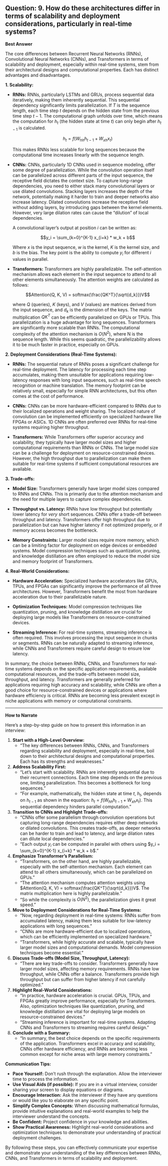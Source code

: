 ## Question: 9. How do these architectures differ in terms of scalability and deployment considerations, particularly in real-time systems?

**Best Answer**

The core differences between Recurrent Neural Networks (RNNs), Convolutional Neural Networks (CNNs), and Transformers in terms of scalability and deployment, especially within real-time systems, stem from their architectural designs and computational properties. Each has distinct advantages and disadvantages.

**1. Scalability:**

*   **RNNs:** RNNs, particularly LSTMs and GRUs, process sequential data iteratively, making them inherently sequential. This sequential dependency significantly limits parallelization. If $T$ is the sequence length, each time step $t$ depends on the hidden state from the previous time step $t-1$. The computational graph unfolds over time, which means the computation for $h_t$ (the hidden state at time $t$) can only begin after $h_{t-1}$ is calculated.

    $$h_t = f(W_{hh}h_{t-1} + W_{xh}x_t)$$

    This makes RNNs less scalable for long sequences because the computational time increases linearly with the sequence length.

*   **CNNs:** CNNs, particularly 1D CNNs used in sequence modeling, offer some degree of parallelization. While the convolution operation itself can be parallelized across different parts of the input sequence, the receptive field dictates the context size. To capture long-range dependencies, you need to either stack many convolutional layers or use dilated convolutions. Stacking layers increases the depth of the network, potentially making it harder to train and deeper networks also increase latency. Dilated convolutions increase the receptive field without adding layers, by introducing gaps between the kernel elements. However, very large dilation rates can cause the "dilution" of local dependencies.

    A convolutional layer's output at position $i$ can be written as:

    $$y_i = \sum_{k=0}^{K-1} x_{i+k} * w_k + b$$

    Where $x$ is the input sequence, $w$ is the kernel, $K$ is the kernel size, and $b$ is the bias. The key point is the ability to compute $y_i$ for different $i$ values in parallel.

*   **Transformers:** Transformers are highly parallelizable. The self-attention mechanism allows each element in the input sequence to attend to all other elements simultaneously. The attention weights are calculated as follows:

    $$Attention(Q, K, V) = softmax(\frac{QK^T}{\sqrt{d_k}})V$$

    where $Q$ (queries), $K$ (keys), and $V$ (values) are matrices derived from the input sequence, and $d_k$ is the dimension of the keys. The matrix multiplication $QK^T$ can be efficiently parallelized on GPUs or TPUs.  This parallelization is a huge advantage for long sequences.  Transformers are significantly more scalable than RNNs. The computational complexity of the attention mechanism is $O(N^2)$, where N is the sequence length. While this seems quadratic, the parallelizability allows it to be much faster in practice, especially on GPUs.

**2. Deployment Considerations (Real-Time Systems):**

*   **RNNs:** The sequential nature of RNNs poses a significant challenge for real-time deployment. The latency for processing each time step accumulates, making them unsuitable for applications requiring low-latency responses with long input sequences, such as real-time speech recognition or machine translation. The memory footprint can be relatively small, especially for simple RNN architectures, but this often comes at the cost of performance.

*   **CNNs:** CNNs can be more hardware-efficient compared to RNNs due to their localized operations and weight sharing. The localized nature of convolution can be implemented efficiently on specialized hardware like FPGAs or ASICs. 1D CNNs are often preferred over RNNs for real-time systems requiring higher throughput.

*   **Transformers:** While Transformers offer superior accuracy and scalability, they typically have larger model sizes and higher computational requirements than RNNs or CNNs. The large model size can be a challenge for deployment on resource-constrained devices. However, the high throughput due to parallelization can make them suitable for real-time systems if sufficient computational resources are available.

**3. Trade-offs:**

*   **Model Size:** Transformers generally have larger model sizes compared to RNNs and CNNs. This is primarily due to the attention mechanism and the need for multiple layers to capture complex dependencies.

*   **Throughput vs. Latency:** RNNs have low throughput but potentially lower latency for *very* short sequences. CNNs offer a trade-off between throughput and latency. Transformers offer high throughput due to parallelization but can have higher latency if not optimized properly, or if memory access becomes the bottleneck.

*   **Memory Constraints:** Larger model sizes require more memory, which can be a limiting factor for deployment on edge devices or embedded systems. Model compression techniques such as quantization, pruning, and knowledge distillation are often employed to reduce the model size and memory footprint of Transformers.

**4. Real-World Considerations:**

*   **Hardware Acceleration:** Specialized hardware accelerators like GPUs, TPUs, and FPGAs can significantly improve the performance of all three architectures. However, Transformers benefit the most from hardware acceleration due to their parallelizable nature.

*   **Optimization Techniques:** Model compression techniques like quantization, pruning, and knowledge distillation are crucial for deploying large models like Transformers on resource-constrained devices.

*   **Streaming Inference:** For real-time systems, streaming inference is often required. This involves processing the input sequence in chunks or segments. RNNs can be naturally adapted to streaming inference, while CNNs and Transformers require careful design to ensure low latency.

In summary, the choice between RNNs, CNNs, and Transformers for real-time systems depends on the specific application requirements, available computational resources, and the trade-offs between model size, throughput, and latency. Transformers are generally preferred for applications requiring high accuracy and scalability, while CNNs are often a good choice for resource-constrained devices or applications where hardware efficiency is critical. RNNs are becoming less prevalent except in niche applications with memory or computational constraints.

---

**How to Narrate**

Here's a step-by-step guide on how to present this information in an interview:

1.  **Start with a High-Level Overview:**
    *   "The key differences between RNNs, CNNs, and Transformers regarding scalability and deployment, especially in real-time, boil down to their architectural designs and computational properties. Each has its strengths and weaknesses."

2.  **Address Scalability First:**
    *   "Let's start with scalability. RNNs are inherently sequential due to their recurrent connections. Each time step depends on the previous one, limiting parallelization. This becomes a bottleneck for long sequences."
    *   "For example, mathematically, the hidden state at time $t$, $h_t$, depends on $h_{t-1}$ as shown in the equation:  $h_t = f(W_{hh}h_{t-1} + W_{xh}x_t)$. This sequential dependency hinders parallel computation."

3.  **Transition to CNNs and Highlight Trade-offs:**
    *   "CNNs offer some parallelism through convolution operations but capturing long-range dependencies requires either deep networks or dilated convolutions. This creates trade-offs, as deeper networks can be harder to train and lead to latency, and large dilation rates can dilute local dependencies."
    *   "Each output $y_i$ can be computed in parallel with others using $y_i = \sum_{k=0}^{K-1} x_{i+k} * w_k + b$."

4.  **Emphasize Transformer's Parallelism:**
    *   "Transformers, on the other hand, are highly parallelizable, especially with the self-attention mechanism. Each element can attend to all others simultaneously, which can be parallelized on GPUs."
    *   "The attention mechanism computes attention weights using $Attention(Q, K, V) = softmax(\frac{QK^T}{\sqrt{d_k}})V$. The matrix multiplication here is highly parallelizable."
    *  "So while the complexity is $O(N^2)$, the parallelization gives it great speed."

5.  **Move to Deployment Considerations for Real-Time Systems:**
    *   "Now, regarding deployment in real-time systems: RNNs suffer from accumulated latency, making them less suitable for low-latency applications with long sequences."
    *   "CNNs are more hardware-efficient due to localized operations, which can be efficiently implemented on specialized hardware."
    *   "Transformers, while highly accurate and scalable, typically have larger model sizes and computational demands. Model compression techniques become essential."

6.  **Discuss Trade-offs (Model Size, Throughput, Latency):**
    *   "There are key trade-offs to consider. Transformers generally have larger model sizes, affecting memory requirements. RNNs have low throughput, while CNNs offer a balance. Transformers provide high throughput but can suffer from higher latency if not carefully optimized."

7.  **Highlight Real-World Considerations:**
    *   "In practice, hardware acceleration is crucial. GPUs, TPUs, and FPGAs greatly improve performance, especially for Transformers. Also, optimization techniques like quantization, pruning, and knowledge distillation are vital for deploying large models on resource-constrained devices."
    *   "Streaming inference is important for real-time systems. Adapting CNNs and Transformers to streaming requires careful design."

8.  **Conclude with a Summary:**
    *   "In summary, the best choice depends on the specific requirements of the application. Transformers excel in accuracy and scalability, CNNs offer hardware efficiency, and RNNs are becoming less common except for niche areas with large memory constraints."

**Communication Tips:**

*   **Pace Yourself:** Don't rush through the explanation. Allow the interviewer time to process the information.
*   **Use Visual Aids (if possible):** If you are in a virtual interview, consider sharing your screen to display equations or diagrams.
*   **Encourage Interaction:** Ask the interviewer if they have any questions or would like you to elaborate on any specific point.
*   **Simplify Complex Concepts:** When discussing mathematical formulas, provide intuitive explanations and real-world examples to help the interviewer understand the concepts.
*   **Be Confident:** Project confidence in your knowledge and abilities.
*   **Show Practical Awareness:** Highlight real-world considerations and optimization techniques to demonstrate your understanding of practical deployment challenges.

By following these steps, you can effectively communicate your expertise and demonstrate your understanding of the key differences between RNNs, CNNs, and Transformers in terms of scalability and deployment.
